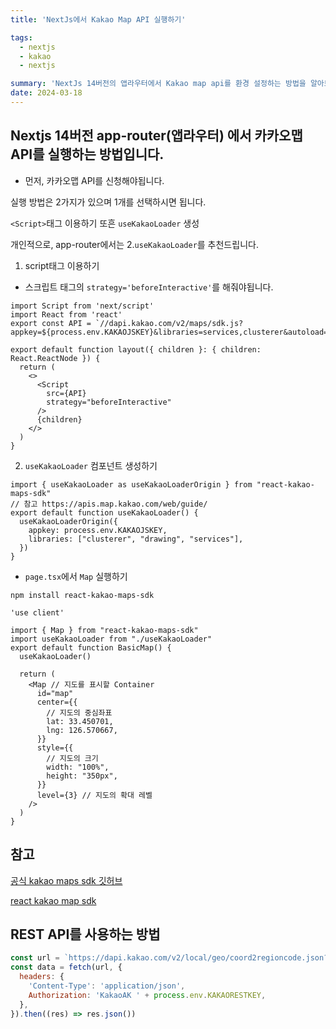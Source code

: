 ```yaml
---
title: 'NextJs에서 Kakao Map API 실행하기'

tags:
  - nextjs
  - kakao
  - nextjs

summary: 'NextJs 14버전의 앱라우터에서 Kakao map api를 환경 설정하는 방법을 알아보겠습니다.'
date: 2024-03-18
---
```


## Nextjs 14버전 app-router(앱라우터) 에서 카카오맵 API를 실행하는 방법입니다.

- 먼저, 카카오맵 API를 신청해야됩니다.

실행 방법은 2가지가 있으며 1개를 선택하시면 됩니다.

`<Script>`태그 이용하기 또흔 `useKakaoLoader` 생성

개인적으로, app-router에서는 2.`useKakaoLoader`를 추천드립니다.

1. script태그 이용하기

- 스크립트 태그의 `strategy='beforeInteractive'`를 해줘야됩니다.

```javascript:app/map/layout.tsx
import Script from 'next/script'
import React from 'react'
export const API = `//dapi.kakao.com/v2/maps/sdk.js?appkey=${process.env.KAKAOJSKEY}&libraries=services,clusterer&autoload=false`

export default function layout({ children }: { children: React.ReactNode }) {
  return (
    <>
      <Script
        src={API}
        strategy="beforeInteractive"
      />
      {children}
    </>
  )
}
```

2. `useKakaoLoader` 컴포넌트 생성하기

```javascript:components/use-kakao-loader.tsx
import { useKakaoLoader as useKakaoLoaderOrigin } from "react-kakao-maps-sdk"
// 참고 https://apis.map.kakao.com/web/guide/
export default function useKakaoLoader() {
  useKakaoLoaderOrigin({
    appkey: process.env.KAKAOJSKEY,
    libraries: ["clusterer", "drawing", "services"],
  })
}
```

- `page.tsx`에서 `Map` 실행하기

`npm install react-kakao-maps-sdk`

```javascript:app/map/page.tsx
'use client'

import { Map } from "react-kakao-maps-sdk"
import useKakaoLoader from "./useKakaoLoader"
export default function BasicMap() {
  useKakaoLoader()

  return (
    <Map // 지도를 표시할 Container
      id="map"
      center={{
        // 지도의 중심좌표
        lat: 33.450701,
        lng: 126.570667,
      }}
      style={{
        // 지도의 크기
        width: "100%",
        height: "350px",
      }}
      level={3} // 지도의 확대 레벨
    />
  )
}
```

## 참고

[공식 kakao maps sdk 깃허브](https://github.com/JaeSeoKim/react-kakao-maps-sdk '공식 깃허브')

[react kakao map sdk](https://react-kakao-maps-sdk.jaeseokim.dev/docs 'nextjs kakao map sdk')

## REST API를 사용하는 방법

```javascript
const url = `https://dapi.kakao.com/v2/local/geo/coord2regioncode.json?x=127.1086228&y=37.4012191`
const data = fetch(url, {
  headers: {
    'Content-Type': 'application/json',
    Authorization: 'KakaoAK ' + process.env.KAKAORESTKEY,
  },
}).then((res) => res.json())
```

